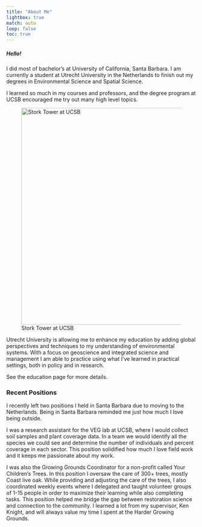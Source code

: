 ```yaml
---
title: "About Me"
lightbox: true
match: auto
loop: false
toc: true
---
```


##### Hello!

I did most of bachelor's at University of California, Santa Barbara. I am currently a student at Utrecht University in the Netherlands to finish out my degrees in Environmental Science and Spatial Science.

I learned so much in my courses and professors, and the degree program at UCSB encouraged me try out many high level topics.

![Stork Tower at UCSB](photos/stork_tower.jpeg){fig-align="left" width="6in"}

Utrecht University is allowing me to enhance my education by adding global perspectives and techniques to my understanding of environmental systems. With a focus on geoscience and integrated science and management I am able to practice using what I've learned in practical settings, both in policy and in research.

See the education page for more details.

### Recent Positions

I recently left two positions I held in Santa Barbara due to moving to the Netherlands. Being in Santa Barbara reminded me just how much I love being outside.

I was a research assistant for the VEG lab at UCSB, where I would collect soil samples and plant coverage data. In a team we would identify all the species we could see and determine the number of individuals and percent coverage in each sector. This position solidified how much I love field work and it keeps me passionate about my work.

I was also the Growing Grounds Coordinator for a non-profit called Your Children's Trees. In this position I oversaw the care of 300+ trees, mostly Coast live oak. While providing and adjusting the care of the trees, I also coordinated weekly events where I delegated and taught volunteer groups of 1-15 people in order to maximize their learning while also completing tasks. This position helped me bridge the gap between restoration science and connection to the community. I learned a lot from my supervisor, Ken Knight, and will always value my time I spent at the Harder Growing Grounds.
